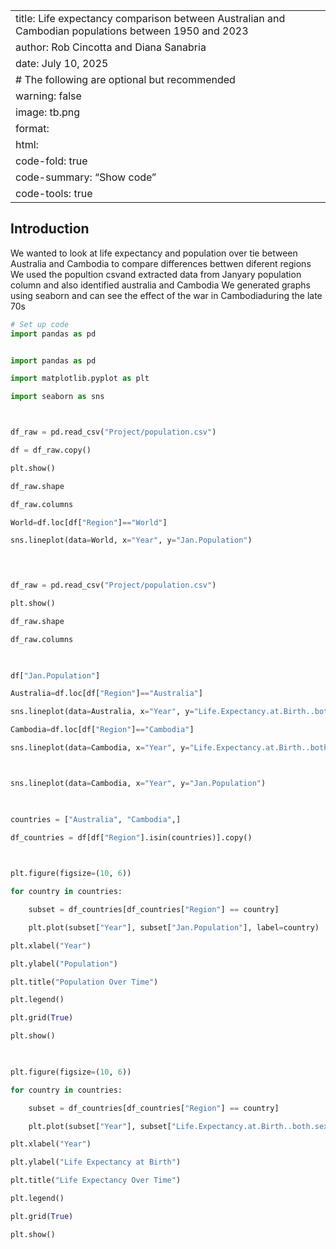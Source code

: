 
---
title: Life expectancy comparison between Australian and Cambodian populations between 1950 and 2023 
author: Rob Cincotta and Diana Sanabria
date: July 10, 2025
# The following are optional but recommended
warning: false
image: tb.png 
format:
  html:
    code-fold: true
    code-summary: "Show code"
    code-tools: true
---

## Introduction

We wanted to look at  life expectancy and population over tie between Australia and Cambodia to compare differences bettwen diferent regions  We used the popultion csvand extracted data from Janyary population column and also identified australia and Cambodia  We generated graphs using seaborn and can see the effect of the war in Cambodiaduring the late 70s 


```python
# Set up code
import pandas as pd


import pandas as pd

import matplotlib.pyplot as plt

import seaborn as sns



df_raw = pd.read_csv("Project/population.csv")

df = df_raw.copy()

plt.show()

df_raw.shape

df_raw.columns

World=df.loc[df["Region"]=="World"]

sns.lineplot(data=World, x="Year", y="Jan.Population")


 

df_raw = pd.read_csv("Project/population.csv")

plt.show()

df_raw.shape

df_raw.columns

 

df["Jan.Population"]

Australia=df.loc[df["Region"]=="Australia"]

sns.lineplot(data=Australia, x="Year", y="Life.Expectancy.at.Birth..both.sexes..years.")

Cambodia=df.loc[df["Region"]=="Cambodia"]

sns.lineplot(data=Cambodia, x="Year", y="Life.Expectancy.at.Birth..both.sexes..years.")



sns.lineplot(data=Cambodia, x="Year", y="Jan.Population")

            

countries = ["Australia", "Cambodia",]

df_countries = df[df["Region"].isin(countries)].copy()

 

plt.figure(figsize=(10, 6))

for country in countries:

    subset = df_countries[df_countries["Region"] == country]

    plt.plot(subset["Year"], subset["Jan.Population"], label=country)

plt.xlabel("Year")

plt.ylabel("Population")

plt.title("Population Over Time")

plt.legend()

plt.grid(True)

plt.show()

 

plt.figure(figsize=(10, 6))

for country in countries:

    subset = df_countries[df_countries["Region"] == country]

    plt.plot(subset["Year"], subset["Life.Expectancy.at.Birth..both.sexes..years."], label=country)

plt.xlabel("Year")

plt.ylabel("Life Expectancy at Birth")

plt.title("Life Expectancy Over Time")

plt.legend()

plt.grid(True)

plt.show()



```



